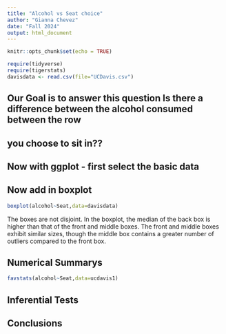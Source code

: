 ```yaml
---
title: "Alcohol vs Seat choice"
author: "Gianna Chevez"
date: "Fall 2024"
output: html_document
---
```


```r
knitr::opts_chunk$set(echo = TRUE)
```

```r
require(tidyverse)
require(tigerstats)
davisdata <- read.csv(file="UCDavis.csv")
```
## Our Goal is to answer this question Is there a difference between the alcohol consumed between the row
## you choose to sit in??

## Now with ggplot - first select the basic data


## Now add in boxplot
```r
boxplot(alcohol~Seat,data=davisdata)
```

The boxes are not disjoint. In the boxplot, the median of the back box is higher than that of the front and middle boxes. The front and middle boxes exhibit similar sizes, though the middle box contains a greater number of outliers compared to the front box.  
  
  

## Numerical Summarys

```r
favstats(alcohol~Seat,data=ucdavis1)
```



## Inferential Tests

## Conclusions


